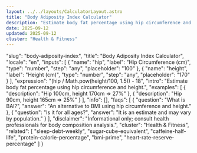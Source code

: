 ```yaml
---
layout: ../../layouts/CalculatorLayout.astro
title: "Body Adiposity Index Calculator"
description: "Estimate body fat percentage using hip circumference and height."
date: 2025-09-12
updated: 2025-09-12
cluster: "Health & Fitness"
---
```


  "slug": "body-adiposity-index",
  "title": "Body Adiposity Index Calculator",
  "locale": "en",
  "inputs": [
    {
      "name": "hip",
      "label": "Hip Circumference (cm)",
      "type": "number",
      "step": "any",
      "placeholder": "100"
    },
    {
      "name": "height",
      "label": "Height (cm)",
      "type": "number",
      "step": "any",
      "placeholder": "170"
    }
  ],
  "expression": "(hip / Math.pow(height/100, 1.5)) - 18",
  "intro": "Estimate body fat percentage using hip circumference and height.",
  "examples": [
    {
      "description": "Hip 100cm, height 170cm ⇒ 27%"
    },
    {
      "description": "Hip 90cm, height 165cm ⇒ 25%"
    }
  ],
  "info": [],
  "faqs": [
    {
      "question": "What is BAI?",
      "answer": "An alternative to BMI using hip circumference and height."
    },
    {
      "question": "Is it for all ages?",
      "answer": "It is an estimate and may vary by population."
    }
  ],
  "disclaimer": "Informational only; consult health professionals for body composition analysis.",
  "cluster": "Health & Fitness",
  "related": [
    "sleep-debt-weekly",
    "sugar-cube-equivalent",
    "caffeine-half-life",
    "protein-calorie-percentage",
    "bmi-prime",
    "heart-rate-reserve-percentage"
  ]
}

<Calculator schema={schema} />
